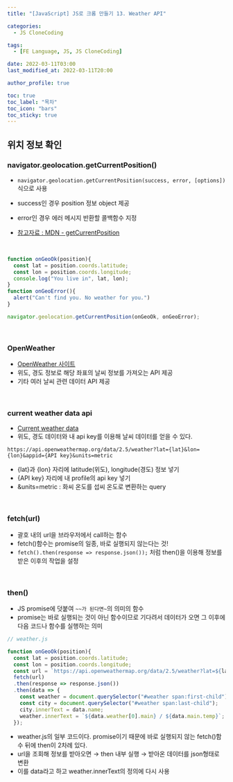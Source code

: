 ```yaml
---
title: "[JavaScript] JS로 크롬 만들기 13. Weather API"

categories:
  - JS CloneCoding

tags:
  - [FE Language, JS, JS CloneCoding]

date: 2022-03-11T03:00
last_modified_at: 2022-03-11T20:00

author_profile: true

toc: true
toc_label: "목차"
toc_icon: "bars"
toc_sticky: true
---
```


## 위치 정보 확인

### navigator.geolocation.getCurrentPosition()

- `navigator.geolocation.getCurrentPosition(success, error, [options])`식으로 사용
- success인 경우 position 정보 object 제공
- error인 경우 에러 메시지 반환할 콜백함수 지정

- [참고자료 : MDN - getCurrentPosition](https://developer.mozilla.org/ko/docs/Web/API/Geolocation/getCurrentPosition)

<br />

```js
function onGeoOk(position){
  const lat = position.coords.latitude;
  const lon = position.coords.longitude;
  console.log("You live in", lat, lon);
}
function onGeoError(){
  alert("Can't find you. No weather for you.")
}

navigator.geolocation.getCurrentPosition(onGeoOk, onGeoError);
```

<br />

### OpenWeather

- [OpenWeather 사이트](https://home.openweathermap.org/)
- 위도, 경도 정보로 해당 좌표의 날씨 정보를 가져오는 API 제공
- 기타 여러 날씨 관련 데이터 API 제공

<br />

### current weather data api

- [Current weather data](https://openweathermap.org/current)
- 위도, 경도 데이터와 내 api key를 이용해 날씨 데이터를 얻을 수 있다.

```
https://api.openweathermap.org/data/2.5/weather?lat={lat}&lon={lon}&appid={API key}&units=metric
```

- {lat}과 {lon} 자리에 latitude(위도), longitude(경도) 정보 넣기
- {API key} 자리에 내 profile의 api key 넣기
- &units=metric : 화씨 온도를 섭씨 온도로 변환하는 query

<br />

### fetch(url)

- 괄호 내의 url을 브라우저에서 call하는 함수
- fetch()함수는 promise의 일종, 바로 실행되지 않는다는 것!
- `fetch().then(response => response.json());` 처럼 then()을 이용해 정보를 받은 이후의 작업을 설정

<br />

### then()

- JS promise에 덧붙여 `~~가 된다면~`의 의미의 함수
- promise는 바로 실행되는 것이 아닌 함수이므로 기다려서 데이터가 오면 그 이후에 다음 코드나 함수를 실행하는 의미

```js
// weather.js

function onGeoOk(position){
  const lat = position.coords.latitude;
  const lon = position.coords.longitude;
  const url = `https://api.openweathermap.org/data/2.5/weather?lat=${lat}&lon=${lon}&appid=${API_KEY}&units=metric`;
  fetch(url)
  .then(response => response.json())
  .then(data => {
    const weather = document.querySelector("#weather span:first-child");
    const city = document.querySelector("#weather span:last-child");
    city.innerText = data.name;
    weather.innerText = `${data.weather[0].main} / ${data.main.temp}`;
  });
```

- weather.js의 일부 코드이다. promise이기 때문에 바로 실행되지 않는 fetch()함수 뒤에 then이 2차례 있다.
- url을 조회해 정보를 받아오면 → then 내부 실행 → 받아온 데이터를 json형태로 변환
- 이를 data라고 하고 weather.innerText의 정의에 다시 사용
